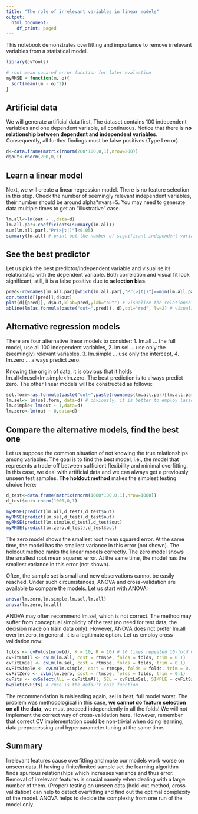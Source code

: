 ```yaml
---
title: "The role of irrelevant variables in linear models"
output:
  html_document:
    df_print: paged
---
```


This notebook demonstrates overfitting and importance to remove irrelevant variables from a statistical model.

```r
library(cvTools)

# root mean squared error function for later evaluation
myRMSE = function(m, o){
  sqrt(mean((m - o)^2))
}
```

## Artificial data

We will generate artificial data first. The dataset contains 100 independent variables and one dependent variable, all continuous. Notice that there is **no relationship between dependent and independent variables**. Consequently, all further findings must be false positives (Type I error).

```r
d<-data.frame(matrix(rnorm(200*100,0,1),nrow=200))
d$out<-rnorm(200,0,1)
```

## Learn a linear model

Next, we will create a linear regression model. There is no feature selection in this step. Check the number of seemingly relevant independent variables, their number should be around alpha*nvars=5. You may need to generate data multiple times to get an "illustrative" case.

```r
lm.all<-lm(out ~ .,data=d)
lm.all.par<-coefficients(summary(lm.all))
sum(lm.all.par[,"Pr(>|t|)"]<0.05)
summary(lm.all) # print out the number of significant independent variables
```

## See the best predictor

Let us pick the best predictor/independent variable and visualise its relationship with the dependent variable. Both correlation and visual fit look significant, still, it is a false positive due to **selection bias**.

```r
pred<-rownames(lm.all.par)[which(lm.all.par[,"Pr(>|t|)"]==min(lm.all.par[,"Pr(>|t|)"]))]
cor.test(d[[pred]],d$out)
plot(d[[pred]], d$out,xlab=pred,ylab="out") # visualize the relationship between indep and dep variable
abline(lm(as.formula(paste("out~",pred)), d),col="red", lw=2) # visualize the fit
```

## Alternative regression models

There are four alternative linear models to consider:
1. lm.all ... the full model, use all 100 independent variables,
2. lm.sel ... use only the (seemingly) relevant variables,
3. lm.simple ... use only the intercept,
4. lm.zero ... always predict zero.

Knowing the origin of data, it is obvious that it holds lm.all<lm.sel<lm.simple<lm.zero. The best prediction is to always predict zero. The other linear models will be constructed as follows:

```r
sel.form<-as.formula(paste("out~",paste(rownames(lm.all.par)[lm.all.par[,"Pr(>|t|)"]<0.05],collapse="+")))
lm.sel<- lm(sel.form, data=d) # obviously, it is better to employ lasso or stepwise regression, this is just to illustrate
lm.simple<-lm(out ~ 1,data=d)
lm.zero<-lm(out ~ 0,data=d)
```

## Compare the alternative models, find the best one

Let us suppose the common situation of not knowing the true relationships among variables. The goal is to find the best model, i.e., the model that represents a trade-off between sufficient flexibility and minimal overfitting. In this case, we deal with artificial data and we can always get a previously unseen test samples. **The holdout method** makes the simplest testing choice here:

```r
d_test<-data.frame(matrix(rnorm(1000*100,0,1),nrow=1000))
d_test$out<-rnorm(1000,0,1)

myRMSE(predict(lm.all,d_test),d_test$out)
myRMSE(predict(lm.sel,d_test),d_test$out)
myRMSE(predict(lm.simple,d_test),d_test$out)
myRMSE(predict(lm.zero,d_test),d_test$out)
```

The zero model shows the smallest root mean squared error. At the same time, the model has the smallest variance in this error (not shown). The holdout method ranks the linear models correctly. The zero model shows the smallest root mean squared error. At the same time, the model has the smallest variance in this error (not shown).

Often, the sample set is small and new observations cannot be easily reached. Under such circumstances, ANOVA and cross-validation are available to compare the models. Let us start with ANOVA:

```r
anova(lm.zero,lm.simple,lm.sel,lm.all) 
anova(lm.zero,lm.all)
```

ANOVA may often recommend lm.sel, which is not correct. The method may suffer from conceptual simplicity of the test (no need for test data, the decision made on train data only). However, ANOVA does not prefer lm.all over lm.zero, in general, it is a legitimate option. Let us employ cross-validation now:

```r
folds <- cvFolds(nrow(d), K = 10, R = 10) # 10 times repeated 10-fold CV
cvFitLmAll <- cvLm(lm.all, cost = rtmspe, folds = folds, trim = 0.1)
cvFitLmSel <- cvLm(lm.sel, cost = rtmspe, folds = folds, trim = 0.1)
cvFitSimple <- cvLm(lm.simple, cost = rtmspe, folds = folds, trim = 0.1)
cvFitZero <- cvLm(lm.zero, cost = rtmspe, folds = folds, trim = 0.1)
cvFits <- cvSelect(ALL = cvFitLmAll, SEL = cvFitLmSel, SIMPLE = cvFitSimple, ZERO=cvFitZero)
bwplot(cvFits) # rmse is the default cost function
```

The recommendation is misleading again, sel is best, full model worst. The problem was methodological in this case, **we cannot do feature selection on all the data**, we must proceed independently in all the folds! We will not implement the correct way of cross-validation here. However, remember that correct CV implementation could be non-trivial when doing learning, data preprocessing and hyperparameter tuning at the same time.

## Summary

Irrelevant features cause overfitting and make our models work worse on unseen data. If having a finite/limited sample set the learning algorithm finds spurious relationships which increases variance and thus error. Removal of irrelevant features is crucial namely when dealing with a large number of them. (Proper) testing on unseen data (hold-out method, cross-validation) can help to detect overfitting and find out the optimal complexity of the model. ANOVA helps to decide the complexity from one run of the model only.
